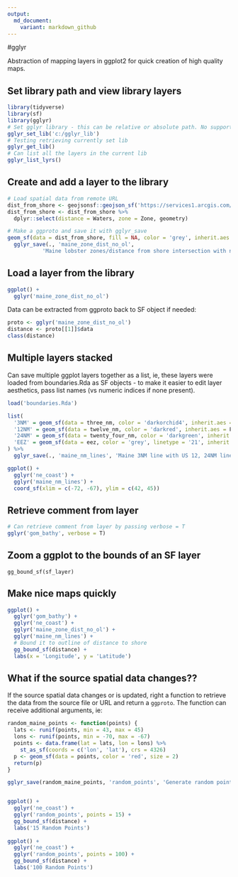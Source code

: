 ```yaml
---
output:
  md_document:
    variant: markdown_github
---
```


<!-- README.md is generated from README.Rmd. Please edit that file -->

#gglyr

Abstraction of mapping layers in ggplot2 for quick creation of high quality maps.

## Set library path and view library layers

```r
library(tidyverse)
library(sf)
library(gglyr)
# Set gglyr library - this can be relative or absolute path. No support for URLs yet
gglyr_set_lib('c:/gglyr_lib')
# Testing retrieving currently set lib
gglyr_get_lib()
# Can list all the layers in the current lib
gglyr_list_lyrs()
```
## Create and add a layer to the library

```r
# Load spatial data from remote URL
dist_from_shore <- geojsonsf::geojson_sf('https://services1.arcgis.com/RbMX0mRVOFNTdLzd/arcgis/rest/services/MaineDMR_Distance_From_Shore/FeatureServer/0/query?outFields=*&where=1%3D1&f=geojson')
dist_from_shore <- dist_from_shore %>%
  dplyr::select(distance = Waters, zone = Zone, geometry)

# Make a ggproto and save it with gglyr_save
geom_sf(data = dist_from_shore, fill = NA, color = 'grey', inherit.aes = F) %>%
  gglyr_save(., 'maine_zone_dist_no_ol',
           'Maine lobster zones/distance from shore intersection with no overlaps, overlaps as zone C/D etc.')
```

## Load a layer from the library

```r
ggplot() +
  gglyr('maine_zone_dist_no_ol')
```
Data can be extracted from ggproto back to SF object if needed:

```r
proto <- gglyr('maine_zone_dist_no_ol')
distance <- proto[[1]]$data
class(distance)
```
## Multiple layers stacked

Can save multiple ggplot layers together as a list, ie, these layers were loaded from boundaries.Rda as SF objects - to make it easier to edit layer aesthetics, pass list names (vs numeric indices if none present).

```r
load('boundaries.Rda')

list(
  '3NM' = geom_sf(data = three_nm, color = 'darkorchid4', inherit.aes = F),
  '12NM' = geom_sf(data = twelve_nm, color = 'darkred', inherit.aes = F),
  '24NM' = geom_sf(data = twenty_four_nm, color = 'darkgreen', inherit.aes = F),
  'EEZ' = geom_sf(data = eez, color = 'grey', linetype = '21', inherit.aes = F)
) %>%
  gglyr_save(., 'maine_nm_lines', 'Maine 3NM line with US 12, 24NM lines and EEZ')

ggplot() +
  gglyr('ne_coast') +
  gglyr('maine_nm_lines') +
  coord_sf(xlim = c(-72, -67), ylim = c(42, 45))

```
## Retrieve comment from layer

```r
# Can retrieve comment from layer by passing verbose = T
gglyr('gom_bathy', verbose = T)
```
## Zoom a ggplot to the bounds of an SF layer

`gg_bound_sf(sf_layer)`


## Make nice maps quickly

```r
ggplot() +
  gglyr('gom_bathy') +
  gglyr('ne_coast') +
  gglyr('maine_zone_dist_no_ol') +
  gglyr('maine_nm_lines') +
  # Bound it to outline of distance to shore
  gg_bound_sf(distance) +
  labs(x = 'Longitude', y = 'Latitude')
```

## What if the source spatial data changes??

If the source spatial data changes or is updated, right a function to retrieve the data from the source file or URL and return a `ggproto`. The function can receive additional arguments, ie:

```r
random_maine_points <- function(points) {
  lats <- runif(points, min = 43, max = 45)
  lons <- runif(points, min = -70, max = -67)
  points <- data.frame(lat = lats, lon = lons) %>%
    st_as_sf(coords = c('lon', 'lat'), crs = 4326)
  p <- geom_sf(data = points, color = 'red', size = 2)
  return(p)
}

gglyr_save(random_maine_points, 'random_points', 'Generate random points off Maine.')


ggplot() +
  gglyr('ne_coast') +
  gglyr('random_points', points = 15) +
  gg_bound_sf(distance) +
  labs('15 Random Points')
  
ggplot() +
  gglyr('ne_coast') +
  gglyr('random_points', points = 100) +
  gg_bound_sf(distance) +
  labs('100 Random Points')


```









